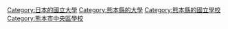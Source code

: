 {{catmore}}
[[Category:日本的國立大學|Category:日本的國立大學]]
[[Category:熊本縣的大學|Category:熊本縣的大學]]
[[Category:熊本縣的國立學校|Category:熊本縣的國立學校]]
[[Category:熊本市中央區學校|Category:熊本市中央區學校]]